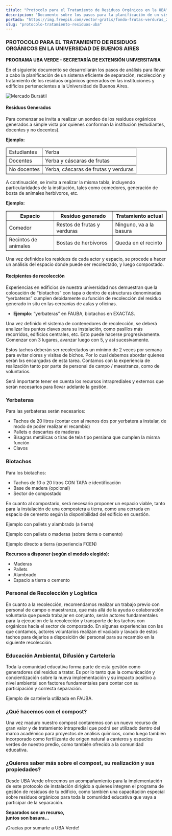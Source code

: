 ```yaml
---
titulo: "Protocolo para el Tratamiento de Residuos Orgánicos en la UBA"
descripcion: "Documento sobre los pasos para la planificación de un sistema eficiente de separación, recolección y tratamiento de residuos orgánicos en la Universidad de Buenos Aires."
portada: "https://img.freepik.com/vector-gratis/fondo-frutas-verduras_23-2148496098.jpg?t=st=1729278070~exp=1729281670~hmac=8767e212ffdf9d9582e8050748cf2f06551a7138316547dab6fb75ca8b186e71&w=740"
slug: "protocolo-tratamiento-residuos-uba"
---
```


### PROTOCOLO PARA EL TRATAMIENTO DE RESIDUOS ORGÁNICOS EN LA UNIVERSIDAD DE BUENOS AIRES

**PROGRAMA UBA VERDE - SECRETARÍA DE EXTENSIÓN UNIVERSITARIA**

En el siguiente documento se desarrollarán los pasos de análisis para llevar a cabo la planificación de un sistema eficiente de separación, recolección y tratamiento de los residuos orgánicos generados en las instituciones y edificios pertenecientes a la Universidad de Buenos Aires.

![Mercado Bursátil](https://img.freepik.com/vector-gratis/fondo-frutas-verduras_23-2148496098.jpg?t=st=1729278070~exp=1729281670~hmac=8767e212ffdf9d9582e8050748cf2f06551a7138316547dab6fb75ca8b186e71&w=740)

#### Residuos Generados

Para comenzar se invita a realizar un sondeo de los residuos orgánicos generados a simple vista por quienes conforman la institución (estudiantes, docentes y no docentes).

**Ejemplo:**

<table border="1">
  <tbody>
    <tr>
      <td>Estudiantes</td>
      <td>Yerba</td>
    </tr>
    <tr>
      <td>Docentes</td>
      <td>Yerba y cáscaras de frutas</td>
    </tr>
    <tr>
      <td>No docentes</td>
      <td>Yerba, cáscaras de frutas y verduras</td>
    </tr>
  </tbody>
</table>
A continuación, se invita a realizar la misma tabla, incluyendo particularidades
de la institución, tales como comedores, generación de bosta de animales
herbívoros, etc.

**Ejemplo:**

<table border="1">
  <thead>
    <tr>
      <th>Espacio</th>
      <th>Residuo generado</th>
      <th>Tratamiento actual</th>
    </tr>
  </thead>
  <tbody>
    <tr>
      <td>Comedor</td>
      <td>Restos de frutas y verduras</td>
      <td>Ninguno, va a la basura</td>
    </tr>
    <tr>
      <td>Recintos de animales</td>
      <td>Bostas de herbívoros</td>
      <td>Queda en el recinto</td>
    </tr>
  </tbody>
</table>

Una vez definidos los residuos de cada actor y espacio, se procede a hacer
un análisis del espacio donde puede ser recolectado, y luego compostado.

#### Recipientes de recolección

Experiencias en edificios de nuestra universidad nos demuestran que la colocación de “biotachos” con tapa o dentro de estructuras denominadas “yerbateras” cumplen debidamente su función de recolección del residuo generado in situ en las cercanías de aulas y oficinas.

- **Ejemplo**: “yerbateras” en FAUBA, biotachos en EXACTAS.

Una vez definido el sistema de contenedores de recolección, se deberá analizar los puntos claves para su instalación, como pasillos más recorridos, edificios centrales, etc. Esto puede hacerse progresivamente. Comenzar con 3 lugares, avanzar luego con 5, y así sucesivamente.

Estos tachos deberán ser recolectados un mínimo de 2 veces por semana para evitar olores y visitas de bichos. Por lo cual debemos abordar quienes serán lxs encargadxs de esta tarea. Contamos con la experiencia de realización tanto por parte de personal de campo / maestranza, como de voluntarios.

Será importante tener en cuenta los recursos intraprediales y externos que serán necesarios para llevar adelante la gestión.

### Yerbateras

Para las yerbateras serán necesarios:

- Tachos de 20 litros (contar con al menos dos por yerbatera a instalar, de modo de poder realizar el recambio)
- Pallets o descartes de maderas
- Bisagras metálicas o tiras de tela tipo persiana que cumplen la misma función
- Clavos

### Biotachos

Para los biotachos:

- Tachos de 10 o 20 litros CON TAPA e identificación
- Base de madera (opcional)
- Sector de compostado

En cuanto al compostario, será necesario proponer un espacio viable, tanto para la instalación de una compostera a tierra, como una cerrada en espacio de cemento según la disponibilidad del edificio en cuestión.

Ejemplo con pallets y alambrado (a tierra)

Ejemplo con pallets o maderas (sobre tierra o cemento)

Ejemplo directo a tierra (experiencia FCEN)

**Recursos a disponer (según el modelo elegido):**

- Maderas
- Pallets
- Alambrado
- Espacio a tierra o cemento

### Personal de Recolección y Logística

En cuanto a la recolección, recomendamos realizar un trabajo previo con personal de campo o maestranza, que más allá de la ayuda o colaboración voluntaria que pueda trabajar en conjunto, serán actores fundamentales para la ejecución de la recolección y transporte de los tachos con orgánicos hacia el sector de compostado. En algunas experiencias con las que contamos, actores voluntarios realizan el vaciado y lavado de estos tachos para dejarlos a disposición del personal para su recambio en la siguiente recolección.

### Educación Ambiental, Difusión y Cartelería

Toda la comunidad educativa forma parte de esta gestión como generadores del residuo a tratar. Es por lo tanto que la comunicación y concientización sobre la nueva implementación y su impacto positivo a nivel ambiental son factores fundamentales para contar con su participación y correcta separación.

Ejemplo de cartelería utilizada en FAUBA.

### ¿Qué hacemos con el compost?

Una vez maduro nuestro compost contaremos con un nuevo recurso de gran valor y de tratamiento intrapredial que podrá ser utilizado dentro del marco académico para proyectos de análisis químicos, como luego también incorporado como fertilizante de origen natural a canteros y espacios verdes de nuestro predio, como también ofrecido a la comunidad educativa.

### ¿Quieres saber más sobre el compost, su realización y sus propiedades?

Desde UBA Verde ofrecemos un acompañamiento para la implementación de este protocolo de instalación dirigido a quienes integren el programa de gestión de residuos de tu edificio, como también una capacitación especial sobre residuos orgánicos para toda la comunidad educativa que vaya a participar de la separación.

**Separados son un recurso,  
juntos son basura...**

¡Gracias por sumarte a UBA Verde!
